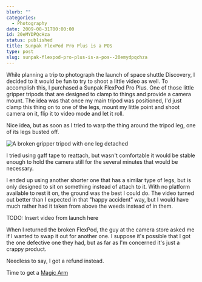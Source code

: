 ```yaml
---
blurb: ""
categories:
  - Photography
date: 2009-08-31T00:00:00
id: 20eMYDPQcHza
status: published
title: Sunpak FlexPod Pro Plus is a POS
type: post
slug: sunpak-flexpod-pro-plus-is-a-pos--20emydpqchza
---
```


While planning a trip to photograph the launch of space shuttle Discovery, I decided to it would be fun to try to shoot a little video as well. To accomplish this, I purchased a Sunpak FlexPod Pro Plus. One of those little gripper tripods that are designed to clamp to things and provide a camera mount. The idea was that once my main tripod was positioned, I'd just clamp this thing on to one of the legs, mount my little point and shoot camera on it, flip it to video mode and let it roll.

Nice idea, but as soon as I tried to warp the thing around the tripod leg, one of its legs busted off.

<Img
    src="broken_sunpak_tripod_20090829_misc_110949"
    alt="A broken gripper tripod with one leg detached"
/>

I tried using gaff tape to reattach, but wasn't comfortable it would be stable enough to hold the camera still for the several minutes that would be necessary. 

I ended up using another shorter one that has a similar type of legs, but is only designed to sit on something instead of attach to it. With no platform available to rest it on, the ground was the best I could do. The video turned out better than I expected in that "happy accident" way, but I would have much rather had it taken from above the weeds instead of in them.

TODO: Insert video from launch here

When I returned the broken FlexPod, the guy at the camera store asked me if I wanted to swap it out for another one. I suppose it's possible that I got the one defective one they had, but as far as I'm concerned it's just a crappy product. 

Needless to say, I got a refund instead.

Time to get a [Magic Arm](http://www.bhphotovideo.com/c/product/553830-REG/Manfrotto_by_Bogen_Imaging_143A_143A_Magic_Arm_with.html)

